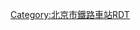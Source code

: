 {{Routemap
| title = 三家店站
| inline = <includeonly>yes</includeonly>
| map = 
\\\CONTg\CONTg\\\\\\\\\\\\\\\~~ ~~ ~~ ~~[[丰沙铁路]][[下行线|下]]、[[上行线]][[沙城站]]方向
\\\STRg\STRf\\\\\\\\\\\\\\\
\\\STR\STR\STRc2\CONT3\\\\\\\\\\\\\~~ ~~ ~~ ~~[[北京铁路西北环线]][[沙河站 (京包铁路)|沙河站]]方向
\LSTR\\STR\STR\STR+1\STRc4\\\\\\\\\\\\\~~ ~~ ~~ ~~货场
CONT2\STR!~STRc3\\STR\STR\STR\\\\\\\\\\\\\\~~ ~~ ~~ ~~[[京门铁路]][[木城涧站]]方向
STRc1\ABZ2+4g\STRc3\STR\STR\STR\\\\\\\\\\\\\\
\STRc1\STR2+4\STR!~STRc3\STR\STR\\\\\\\\\\\\\\
\\STRc1\KRZ2+4o\STR!~STRc3\STR\\\\\\\\\\\\\\
\\\STR!~STRc1\KRZ2+4o\STR!~STRc3\\\\\\\\\\\\\\
\\\STR\STR!~STRc1\KRZ2+4o\STRc3\\\\ENDEa\\\\\\\\\~~ ~~ ~~ ~~西牵出线
\\\STR\STR\STR!~STRc1\STR2+4\STRc3\\\STR\\\\\\\\\
\\\STR\STR\STR\STRc1\STR2+4\STRc3\\STR\\\ENDEa\\\\\\~~ ~~ ~~ ~~1208专用线
\\\STR\STR\STR\\STRc1\STR+4\\STR\\RP1q\SKRZ-G1BUE\RP1q\\\\\~~ ~~ ~~ ~~三家店东街
\\\STR\STR\STR\\\STR\\STR\\\ABZgl\ENDEeq\\\\\~~ ~~ ~~ ~~911油库专用线
\\\STR\STR\STR\\STRc2\STR3\STRc2\STR3\\RP2q\SKRZ-G2BUE\RP2q\\\\\~~ ~~ ~~ ~~石门路
\\\STR\STR\STR\STRc2\STR3+1\STRc24\STR3+1\STRc4\\\STR\ENDEa\\\\\~~ ~~ ~~ ~~三家店粮库专用线
\\\STR\ABZg2\STR!~STRc3\STR+1\STRc24\STR3+1\STRc4\\\\KRWg+l\KRWr\\\\\
\\\STR\STR!~STRc1\ABZg+4!~STRc2\ABZg3!~STRc2\ABZ1+3f\STRc4\\\\\STR\ENDEa\\\\\~~ ~~ ~~ ~~工务段工厂
\\\ABZg2\STR!~STRc3\ABZg+1\ABZg+1!~STRc4\STR!~STRc4\\\\\\KRWg+l\KRWr\\\\\
\\\STR!~STRc1\ABZg+4\ABZg2\STR!~STRc3\STR\\\\\\STR\\\\\\
\\\STR\ABZg2\ABZg3!~STRc1\ABZg+4\STR\\\\\\STR\ENDEa\ENDEa\\\\~~ ~~ ~~ ~~电车线
\\\STR\ABZg+1\ABZg+4\STR\STR\\\\\\STR\STR2\STR!~STRc3\\\\
\\\STR!~STRc2\ABZg3\STR\STR\STR\\\\\\ABZg2\STRc1!~STRc3\ABZg+4\\\\
\\\ABZg+1\ABZg2!~STRc4\ABZg2!~STRc3\ABZg2!~STRc3\STR!~STRc3\\\\\\STR!~STRc1\STR2+4\STR!~STRc3\\\\
\\STRc2\ABZg3\STR!~STRc1\KRZ2+4!~STRc1\ABZ2+4g!~STRc13\ABZ2+4g!~STRc3\STRc3\\\\\STR\STRc1\ABZg+4\\\\
\\STR+1\STR!~STRc4\STR\STR!~STRc1\STR+4!~STRc1\ABZ4+2f!~STRc1\STR+4!~STRc3\\\\\STR\\STR\\\\
\\STR\STR\STR\STR\STR\ABZg2!~STRc1\ABZ2+4g!~STRc3\STRc3\\\\STR\\STR\\\\
\\STR\STR\STR\STR\STR\STR!~STRc1\STR2+4!~STRc1\STR2+4!~STRc3\STRc3\\\STR\\STR\\\\
\\STR\STR\STR\STR\STR\ABZg2\STRc13\ABZ4+2f!~STRc1\STR2+4!~STRc3\STRc3\\STR\\STR\\\\
\\STR\STR\STR\STR\STR\STR!~STRc1\ABZ4+2f\STR2!~STRc13\STR2+4!~STRc13\STR2+4!~STRc3\STRc3\STR\\STR\\\\
\\STR\STR\STR\STR\STR\STR\STR!~STRc1\STR+4!~STRc1\STR+4!~STRc1\STR+4!~STRc1\ABZ4+2f\STR!~STRc3\\STR\\\\
\\STR\STR\STR\STR\STR\STR\STR\STR\STR\STR\ABZg2!~STRc1\ABZ2+4g!~STRc3\STRc3\STR2\STRc3\\\
\\STR\STR\STR\STR\STR\STR\STR\STR\STR\STR\STR!~STRc1\STR+4!~STRc1\STR2+4\STRc1!~STRc3\STR2+4\STRc3\\
\\STR\STR\STR\STR\STR\STR\STR\STR\STR\STR\STR\STR\STRc1\STR2+4\STRc1!~STRc3\STR2+4\STRc3\
\\STR\STR\STR\STR\STR\STR\STR\STR\STR\STR\STR\ABZg2\STRc3\STRc1\ABZ4+2f\STRc1!~STRc3\STR+4\
\\STR\STR\STR\STR\STR\STR\STR\STR\STR\STR\STR\STR!~STRc1\STR+4\\STR!~STRc1\STR+4\STR\
\\STR\STR\STR\STR\STR\STR\STR\STR\STR\STR\STR\STR\ABZg2\STRc3\STR\STR\STR\
\\STR\STR\STR\STR\STR\STR\STR\STR\STR\STR\STR\STR\STR!~STRc1\STR+4\STR\STR\STR\
\\STR\STR\STR\STR+BSl\STR+BSr\STR\STR\STR\STR\STR\STR\STR\STR\STR\STR\STR\STR\
\\STR\STR\STR\STR+BSl\STR+BSr\STR\STR\STR\STR\STR\STR\STR\STR\STR\STR\STR\STR\
\BS\STR+BSr\STR\STR\STR+BSl\STR+BSr\STR\STR\STR\STR\STR\STR\STR\STR\STR\STR\STR\STR\
\BS\STR+BSr\STR\STR\STR+BSl\STR+BSr\STR\STR\STR\STR\STR\STR\STR\STR\STR\STR\STR\STR\
BUILDING\BS\STR+BSr\STR\STR\STR+BSl\STR+BSr\STR\STR\STR\STR\STR\STR\STR\STR\STR\STR\STR\STR\
\BS\STR+BSr\STR\STR\STR+BSl\STR+BSr\STR\STR\STR\STR\STR\STR\STR\STR\STR\STR\STR\STR\
\BS\STR+BSr\STR\STR\STR+BSl\STR+BSr\STR\STR\STR\STR\STR\STR\STR\STR!~STRc2\STR3!~STRc2\STR3!~STRc2\STR3!~STRc2\STR3\
\\STR\STR\STR\STR\STR\STR\STR\STR\STR\STR\STR\STR\ABZg+1!~STRc2\STR3+1!~STRc24\STR3+1!~STRc4!~STRc2\STR3+1!~STRc4\STRc4\
\\STR\STR\STR\STR\STR\STR\STR\STR!~STRc2\STR3\STR\STR\STR\ABZg+1!~STRc2\STR3+1!~STRc4!~STRc2\STR3+1!~STRc4\STRc4\\
\\STR\STR\STR\STR\STR\STR\STR2\ABZg+1!~STRc3\STRc24\STR3\STR!~STRc2\STR3!~STRc2\ABZ3+1g!~STRc2\STR3+1!~STRc4\STRc4\\\
\\STR\STR\STR\STR\STR\STR\STRc1\ABZg+4!~STRc2\STR3+1\STRc24\ABZ3+1g!~STRc2\STR3+1!~STRc4!~STRc2\STR3+1!~STRc4\STRc4\\\\
\\STR\STR\STR\STR\STR\STR\STRc2\ABZ3+1g\STRc24\STR3+1!~STRc2\STR3+1!~STRc4!~STRc2\STR3+1!~STRc4\STRc4\\\\\
\\STR2\STR!~STRc3\STR\STR!~STRc2\STR3!~STRc2\STR3!~STRc2\STR3+1\STRc24\ABZ3+1l\STRr+1!~STRc4!~STRc2\STR3+1!~STRc4\STRc4\\\\\\
\\STRc1\ABZg+4\STR!~STRc2\KRZ3+1!~STRc2\STR3+1!~STRc24\STR3+1!~STRc4\STRc24\STR3+1\STRc24\ABZ1+3f\STRc4\\\\\\\
\\\STR\ABZg+1\ABZg+1!~STRc4\STR+1!~STRc4\STRc24\STR3+1\STRc4\STR+1\SKRZ-G2BUE!~STRc4\RP2q\\\\\\\~~ ~~ ~~ ~~[[109国道]]
\\\STR\STR\STR\ABZg2\ABZ1+3f\STRc4\\STR\xABZg2\STRc3\\\\\\\
\\\ABZg2\STR!~STRc3\STR\ABZg+1\ABZg+4\\\ENDEe\exSTR!~STRc1\eSPL+4\\\\\\\~~ ~~ ~~ ~~东货场
\\\STR!~STRc1\ABZg+4\STR!~STRc2\ABZg3\STR\\\\exSTR\evENDEe-STR\\\\\\\~~ ~~ ~~ ~~794专用线
\\\STR\ABZg2\KRZ3+1\STR!~STRc4\ABZg2\STRc3\\\exSTR\RP2q!~v-SHI2gr!~lvBUE\RP2q\\\\\\~~ ~~ ~~ ~~石俯路
\\\STR\ABZg+1\ABZg+4\STR\STR!~STRc1\STR2+4\STRc3\\exABZg2\exSTRc3!~vENDEe\\\\\\\~~ ~~ ~~ ~~西山机械厂专用线
\\\STR!~STRc2\ABZg3\ABZg2\STR!~STRc3\STR\STRc1\LSTR2+4\\exSTR!~exSTRc1\exSTR+4\\\\\\\~~ ~~ ~~ ~~高井电厂专用线、烟灰厂专用线
\\\ABZg+1\STR!~STRc4\STR!~STRc1\ABZg+4\STR\\\\exSTR+BSl\exSTR+BSr\\\\\\\~~ ~~ ~~ ~~后勤/491专用线（即“黑石头站”）
\\\STR\STR\STR\ABZg2\STR!~STRc3\\\exSTRc2\exABZg3\exENDEe\\\\\\\~~ ~~ ~~ ~~
\\\STR\STR\STR\STR!~STRc1\ABZg+4\\\RP1q!~exv-STR+1!~exlv-BUE\exSKRZ-G1BUE\RP1q\\\\\\\
\\\STR\STR\STR\STR\STR\\\exv-SHI2gr\exSTR\\\\\\\\
\\\STR\STR\STR\STR\STR\\\exvENDEe\exCSTRa@g\\\\\\\\~~ ~~ ~~ ~~113电站
\\\STR\STR\STR\STR\ENDEe\\\\extCSTRe!~uextKSTRa\\\\\\\\~~ ~~ ~~ ~~东牵出线
\\\STR\STR\STR\STR\\\\\uextCONTf\\\\\\\\~~ ~~ ~~ ~~地铁专用线[[53号站]]方向
\\\STR\STR\STR\STR\\\\\\\\\\\\\
\\\STR\STR\STR2\CONTf!~STRc3\\\\\\\\\\\\\~~ ~~ ~~ ~~[[京门铁路]][[五路站]]方向
\\\STR\STR\STRc1\LSTR2+4\\\\\\\\\\\\\~~ ~~ ~~ ~~三家店机务段
\\\STRg\STRf\\\\\\\\\\\\\\\
\\\CONTf\CONTf\\\\\\\\\\\\\\\~~ ~~ ~~ ~~[[丰沙铁路]][[下行线|下]]、[[上行线]][[北京站]]方向
|bottom={{navbar|北京铁路车站RDT/三家店站}}
}}<noinclude>

{{Rdt intro|[[三家店站]]}}

[[Category:北京市鐵路車站RDT]]

</noinclude>